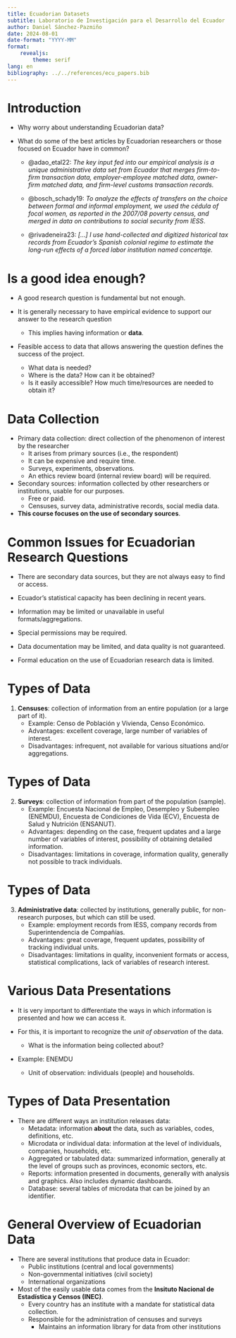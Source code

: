 ```yaml
---
title: Ecuadorian Datasets
subtitle: Laboratorio de Investigación para el Desarrollo del Ecuador
author: Daniel Sánchez-Pazmiño
date: 2024-08-01
date-format: "YYYY-MM"
format: 
    revealjs:
        theme: serif
lang: en
bibliography: ../../references/ecu_papers.bib
---
```


# Introduction {.smaller}

- Why worry about understanding Ecuadorian data?

- What do some of the best articles by Ecuadorian researchers or those focused on Ecuador have in common?

    - @adao_etal22: *The key input fed into our empirical analysis is a unique administrative data set from Ecuador that merges firm-to-firm transaction data, employer-employee matched data, owner-firm matched data, and firm-level customs transaction records.*

    - @bosch_schady19: *To analyze the effects of transfers on the choice between formal and informal employment, we used the cédula of focal women, as reported in the 2007/08 poverty census, and merged in data on contributions to social security from IESS*.

    - @rivadeneira23: *[...] I use hand-collected and digitized historical tax records from Ecuador’s Spanish colonial regime to estimate the long-run effects of a forced labor institution named concertaje.*

# Is a good idea enough? {.smaller}

- A good research question is fundamental but not enough.

- It is generally necessary to have empirical evidence to support our answer to the research question
    - This implies having information or **data**.

- Feasible access to data that allows answering the question defines the success of the project.
    - What data is needed?
    - Where is the data? How can it be obtained?
    - Is it easily accessible? How much time/resources are needed to obtain it?

# Data Collection {.smaller}

- Primary data collection: direct collection of the phenomenon of interest by the researcher
    - It arises from primary sources (i.e., the respondent)
    - It can be expensive and require time.
    - Surveys, experiments, observations.
    - An ethics review board (internal review board) will be required.

- Secondary sources: information collected by other researchers or institutions, usable for our purposes.
    - Free or paid.
    - Censuses, survey data, administrative records, social media data.

- **This course focuses on the use of secondary sources**.

# Common Issues for Ecuadorian Research Questions {.smaller}

- There are secondary data sources, but they are not always easy to find or access.

- Ecuador's statistical capacity has been declining in recent years.

- Information may be limited or unavailable in useful formats/aggregations.

- Special permissions may be required.

- Data documentation may be limited, and data quality is not guaranteed.

- Formal education on the use of Ecuadorian research data is limited.

# Types of Data {.smaller}

1. **Censuses**: collection of information from an entire population (or a large part of it).
    - Example: Censo de Población y Vivienda, Censo Económico.
    - Advantages: excellent coverage, large number of variables of interest.
    - Disadvantages: infrequent, not available for various situations and/or aggregations.

# Types of Data {.smaller}

2. **Surveys**: collection of information from part of the population (sample).
    - Example: Encuesta Nacional de Empleo, Desempleo y Subempleo (ENEMDU), Encuesta de Condiciones de Vida (ECV), Encuesta de Salud y Nutrición (ENSANUT).
    - Advantages: depending on the case, frequent updates and a large number of variables of interest, possibility of obtaining detailed information.
    - Disadvantages: limitations in coverage, information quality, generally not possible to track individuals.

# Types of Data {.smaller}

3. **Administrative data**: collected by institutions, generally public, for non-research purposes, but which can still be used.
    - Example: employment records from IESS, company records from Superintendencia de Compañías.
    - Advantages: great coverage, frequent updates, possibility of tracking individual units.
    - Disadvantages: limitations in quality, inconvenient formats or access, statistical complications, lack of variables of research interest.

# Various Data Presentations {.smaller}

- It is very important to differentiate the ways in which information is presented and how we can access it.

- For this, it is important to recognize the *unit of observation* of the data.
    - What is the information being collected about?

- Example: ENEMDU
    - Unit of observation: individuals (people) and households.

# Types of Data Presentation {.smaller}

- There are different ways an institution releases data:
    - Metadata: information **about** the data, such as variables, codes, definitions, etc.
    - Microdata or individual data: information at the level of individuals, companies, households, etc.
    - Aggregated or tabulated data: summarized information, generally at the level of groups such as provinces, economic sectors, etc.
    - Reports: information presented in documents, generally with analysis and graphics. Also includes dynamic dashboards.
    - Database: several tables of microdata that can be joined by an identifier.

# General Overview of Ecuadorian Data {.smaller}

- There are several institutions that produce data in Ecuador:
    - Public institutions (central and local governments)
    - Non-governmental initiatives (civil society)
    - International organizations

- Most of the easily usable data comes from the **Insituto Nacional de Estadística y Censos (INEC)**.
    - Every country has an institute with a mandate for statistical data collection.
    - Responsible for the administration of censuses and surveys
        - Maintains an information library for data from other institutions
